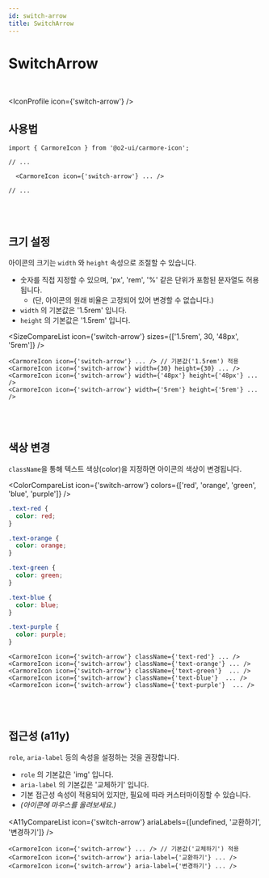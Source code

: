 ```yaml
---
id: switch-arrow
title: SwitchArrow
---
```




# SwitchArrow

<br />

<IconProfile icon={'switch-arrow'} />

## 사용법

```tsx
import { CarmoreIcon } from '@o2-ui/carmore-icon';

// ...

  <CarmoreIcon icon={'switch-arrow'} ... />

// ...
```

<br />
<br />

## 크기 설정

아이콘의 크기는 `width` 와 `height` 속성으로 조절할 수 있습니다.

- 숫자를 직접 지정할 수 있으며, 'px', 'rem', '%' 같은 단위가 포함된 문자열도 허용됩니다.
  - (단, 아이콘의 원래 비율은 고정되어 있어 변경할 수 없습니다.)
- `width` 의 기본값은 '1.5rem' 입니다.
- `height` 의 기본값은 '1.5rem' 입니다.

<SizeCompareList icon={'switch-arrow'} sizes={['1.5rem', 30, '48px', '5rem']} />

```tsx
<CarmoreIcon icon={'switch-arrow'} ... /> // 기본값('1.5rem') 적용
<CarmoreIcon icon={'switch-arrow'} width={30} height={30} ... />
<CarmoreIcon icon={'switch-arrow'} width={'48px'} height={'48px'} ... />
<CarmoreIcon icon={'switch-arrow'} width={'5rem'} height={'5rem'} ... />
```

<br />
<br />

## 색상 변경

`className`을 통해 텍스트 색상(color)을 지정하면 아이콘의 색상이 변경됩니다.

<ColorCompareList icon={'switch-arrow'} colors={['red', 'orange', 'green', 'blue', 'purple']} />

```css
.text-red {
  color: red;
}

.text-orange {
  color: orange;
}

.text-green {
  color: green;
}

.text-blue {
  color: blue;
}

.text-purple {
  color: purple;
}
```

```tsx
<CarmoreIcon icon={'switch-arrow'} className={'text-red'} ... />
<CarmoreIcon icon={'switch-arrow'} className={'text-orange'} ... />
<CarmoreIcon icon={'switch-arrow'} className={'text-green'}  ... />
<CarmoreIcon icon={'switch-arrow'} className={'text-blue'}  ... />
<CarmoreIcon icon={'switch-arrow'} className={'text-purple'}  ... />
```

<br />
<br />

## 접근성 (a11y)

`role`, `aria-label` 등의 속성을 설정하는 것을 권장합니다.

- `role` 의 기본값은 'img' 입니다.
- `aria-label` 의 기본값은 '교체하기' 입니다.
- 기본 접근성 속성이 적용되어 있지만, 필요에 따라 커스터마이징할 수 있습니다.
- _(아이콘에 마우스를 올려보세요.)_

<A11yCompareList icon={'switch-arrow'} ariaLabels={[undefined, '교환하기', '변경하기']} />

```tsx
<CarmoreIcon icon={'switch-arrow'} ... /> // 기본값('교체하기') 적용
<CarmoreIcon icon={'switch-arrow'} aria-label={'교환하기'} ... />
<CarmoreIcon icon={'switch-arrow'} aria-label={'변경하기'} ... />
```
